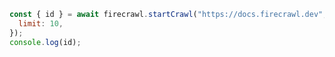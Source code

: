 ```js Node
const { id } = await firecrawl.startCrawl("https://docs.firecrawl.dev", {
  limit: 10,
});
console.log(id);
```
